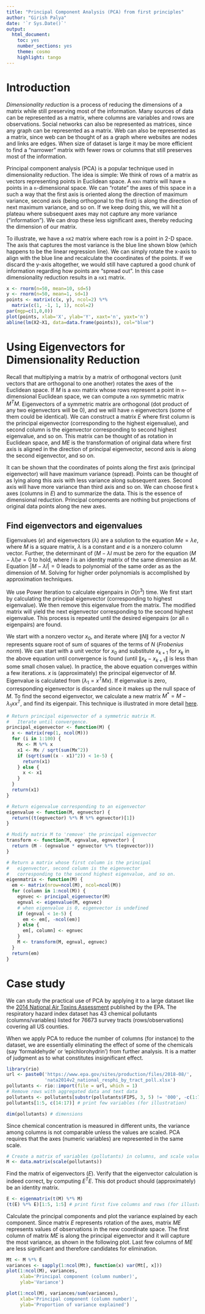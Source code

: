 ```yaml
---
title: "Principal Component Analysis (PCA) from first principles"
author: "Girish Palya"
date: '`r Sys.Date()`'
output:
  html_document:
    toc: yes
    number_sections: yes
    theme: cosmo
    highlight: tango
---
```


# Introduction

*Dimensionality reduction* is a process of reducing the dimensions of a matrix while still preserving most of the information. Many sources of data can be represented as a matrix, where columns are variables and rows are observations. Social networks can also be represented as matrices, since any graph can be represented as a matrix. Web can also be represented as a matrix, since web can be thought of as a graph where websites are nodes and links are edges. When size of dataset is large it may be more efficient to find a "narrower" matrix with fewer rows or columns that still preserves most of the information. 

Principal component analysis (PCA) is a popular technique used in dimensionality reduction. The idea is simple: We think of rows of a matrix as vectors representing points in Euclidean space. A `m`x`n` matrix will have `m` points in a `n`-dimensional space. We can "rotate" the axes of this space in a such a way that the first axis is oriented along the direction of maximum variance, second axis (being orthogonal to the first) is along the direction of next maximum variance, and so on. If we keep doing this, we will hit a plateau where subsequent axes may not capture any more variance ("information"). We can drop these less significant axes, thereby reducing the dimension of our matrix. 

To illustrate, we have a `n`x`2` matrix where each row is a point in 2-D space. The axis that captures the most variance is the blue line shown blow (which happens to be the linear regression line). We can simply rotate the x-axis to align with the blue line and recalculate the coordinates of the points. If we discard the y-axis altogether, we would still have captured a good chunk of information regarding how points are "spread out". In this case dimensionality reduction results in a `n`x`1` matrix.

```r
x <- rnorm(n=50, mean=10, sd=5)
y <- rnorm(n=50, mean=1, sd=1)
points <- matrix(c(x, y), ncol=2) %*% 
  matrix(c(1, -1, 1, 1), ncol=2)
par(mgp=c(1,0,0))
plot(points, xlab='X', ylab='Y', xaxt='n', yaxt='n')
abline(lm(X2~X1, data=data.frame(points)), col="blue")
```


# Using Eigenvectors for Dimensionality Reduction

Recall that multiplying a matrix by a matrix of orthogonal vectors (unit vectors that are orthogonal to one another) rotates the axes of the Euclidean space. If $M$ is a `m`x`n` matrix whose rows represent a point in `n`-dimensional Euclidean space, we can compute a `n`x`n` symmetric matrix $M^TM$. Eigenvectors of a symmetric matrix are orthogonal (dot product of any two eigenvectors will be 0), and we will have `n` eigenvectors (some of them could be identical). We can construct a matrix $E$ where first column is the principal eigenvector (corresponding to the highest eigenvalue), and second column is the eigenvector corresponding to second highest eigenvalue, and so on. This matrix can be thought of as rotation in Euclidean space, and $ME$ is the transformation of original data where first axis is aligned in the direction of principal eigenvector, second axis is along the second eigenvector, and so on.

It can be shown that the coordinates of points along the first axis (principal eigenvector) will have maximum variance (spread). Points can be thought of as lying along this axis with less variance along subsequent axes. Second axis will have more variance than third axis and so on. We can choose first `k` axes (columns in $E$) and to summarize the data. This is the essence of dimensional reduction. Principal components are nothing but projections of original data points along the new axes.

## Find eigenvectors and eigenvalues

Eigenvalues ($e$) and eigenvectors ($\lambda$) are a solution to the equation $Me = \lambda{e}$, where $M$ is a square matrix, $\lambda$ is a constant and $e$ is a nonzero column vector. Further, the determinant of $(M - \lambda{I}$ must be zero for the equation $(M - \lambda{I})e = 0$ to hold, where $I$ is an identity matrix of the same dimension as $M$. Equation $|M - \lambda{I}| = 0$ leads to polynomial of the same order as as the dimension of M. Solving for higher order polynomials is accomplished by approximation techniques.

We use Power Iteration to calculate eigenpairs in $O(n^3)$ time. We first start by calculating the principal eigenvector (corresponding to highest eigenvalue). We then remove this eigenvalue from the matrix. The modified matrix will yield the next eigenvector corresponding to the second highest eigenvalue. This process is repeated until the desired eigenpairs (or all `n` eigenpairs) are found.

We start with a nonzero vector $x_0$, and iterate
\begin{align*}
x_{k+1} := \frac{Mx_k}{\lVert Mx_k \rVert}
\end{align*}
where $\lVert N \rVert$ for a vector $N$ represents square root of sum of squares of the terms of $N$ (*Frobenius norm*). We can start with a unit vector for $x_0$ and substitute $x_{k+1}$ for $x_k$ in the above equation until convergence is found (until $\lVert x_k - x_{k+1} \rVert$ is less than some small chosen value). In practice, the above equation converges within a few iterations. $x$ is (approximately) the principal eigenvector of $M$. Eigenvalue is calculated from ($\lambda_1 = x^{T}Mx$). If eigenvalue is zero, corresponding eigenvector is discarded since it makes up the null space of $M$. To find the second eigenvector, we calculate a new matrix $M^{*} = M - \lambda_{1}xx^T$, and find its eigenpair. This technique is illustrated in more detail [here](http://www.mmds.org/).


```r
# Return principal eigenvector of a symmetric matrix M. 
#   Iterate until convergence.
principal_eigenvector <- function(M) {
  x <- matrix(rep(1, ncol(M)))
  for (i in 1:100) {
    Mx <- M %*% x
    x1 <- Mx / sqrt(sum(Mx^2))
    if (sqrt(sum((x - x1)^2)) < 1e-5) {
      return(x1)
    } else {
      x <- x1
    }
  }
  return(x1)
}

# Return eigenvalue corresponding to an eigenvector
eigenvalue <- function(M, egnvector) {
  return((t(egnvector) %*% M %*% egnvector)[1])
}

# Modify matrix M to 'remove' the principal eigenvector
transform <- function(M, egnvalue, egnvector) {
  return (M - (egnvalue * egnvector %*% t(egnvector)))
}

# Return a matrix whose first column is the principal
#   eigenvector, second column is the eigenvector 
#   corresponding to the second highest eigenvalue, and so on.
eigenmatrix <- function(M) {
  em <- matrix(nrow=ncol(M), ncol=ncol(M))
  for (column in 1:ncol(M)) {
    egnvec <- principal_eigenvector(M)
    egnval <- eigenvalue(M, egnvec)
    # when eigenvalue is 0, eigenvector is undefined
    if (egnval < 1e-5) {
      em <- em[, -ncol(em)]
    } else {
      em[, column] <- egnvec
    }
    M <- transform(M, egnval, egnvec)
  }
  return(em)
}
```

# Case study

We can study the practical use of PCA by applying it to a large dataset like the [2014 National Air Toxins Assessment](https://www.epa.gov/national-air-toxics-assessment/2014-nata-assessment-results) published by the EPA. The respiratory hazard index dataset has 43 chemical pollutants (columns/variables) listed for 76673 survey tracts (rows/observations) covering all US counties.

When we apply PCA to reduce the number of columns (for instance) to the dataset, we are essentially eliminating the effect of some of the chemicals (say 'formaldehyde' or 'epichlorohydrin') from further analysis. It is a matter of judgment as to what constitutes insignificant effect.

```r
library(rio)
url <- paste0('https://www.epa.gov/sites/production/files/2018-08/',
              'nata2014v2_national_resphi_by_tract_poll.xlsx')
pollutants <- rio::import(file = url, which = 1)
# Remove rows with aggregated data and text data
pollutants <- pollutants[substr(pollutants$FIPS, 3, 5) != '000', -c(1:7)]
pollutants[1:5, c(14:17)] # print few variables (for illustration)
```


```r
dim(pollutants) # dimensions 
```


Since chemical concentration is measured in different units, the variance among columns is not comparable unless the values are scaled. PCA requires that the axes (numeric variables) are represented in the same scale.

```r
# Create a matrix of variables (pollutants) in columns, and scale values
M <- data.matrix(scale(pollutants))
```

Find the matrix of eigenvectors ($E$). Verify that the eigenvector calculation is indeed correct, by computing $E^{T}E$. This dot product should (approximately) be an identity matrix.

```r
E <- eigenmatrix(t(M) %*% M)
(t(E) %*% E)[1:5, 1:5] # print first five columns and rows (for illustration)
```

Calculate the principal components and plot the variance explained by each component. Since matrix $E$ represents rotation of the axes, matrix $ME$ represents values of observations in the new coordinate space. The first column of matrix $ME$ is along the principal eigenvector and it will capture the most variance, as shown in the following plot. Last few columns of $ME$ are less significant and therefore candidates for elimination.

```r
Mt <- M %*% E
variances <- sapply(1:ncol(Mt), function(x) var(Mt[, x]))
plot(1:ncol(M), variances,
     xlab='Principal component (column number)', 
     ylab='Variance')
```


```r
plot(1:ncol(M), variances/sum(variances),
     xlab='Principal component (column number)', 
     ylab='Proportion of variance explained')
```

